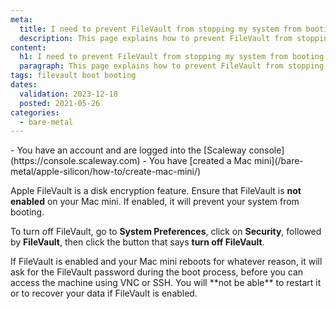 ```yaml
---
meta:
  title: I need to prevent FileVault from stopping my system from booting
  description: This page explains how to prevent FileVault from stopping your system from booting
content:
  h1: I need to prevent FileVault from stopping my system from booting
  paragraph: This page explains how to prevent FileVault from stopping your system from booting
tags: filevault boot booting 
dates:
  validation: 2023-12-18
  posted: 2021-05-26
categories:
  - bare-metal
---
```


<Macro id="iam-requirements" />

<Message type="requirement">
  - You have an account and are logged into the [Scaleway console](https://console.scaleway.com)
  - You have [created a Mac mini](/bare-metal/apple-silicon/how-to/create-mac-mini/)
</Message>

Apple FileVault is a disk encryption feature. Ensure that FileVault is **not enabled** on your Mac mini. If enabled, it will prevent your system from booting.

To turn off FileVault, go to **System Preferences**, click on **Security**, followed by **FileVault**, then click the button that says **turn off FileVault**.

<Message type="important">
  If FileVault is enabled and your Mac mini reboots for whatever reason, it will ask for the FileVault password during the boot process, before you can access the machine using VNC or SSH. You will **not be able** to restart it or to recover your data if FileVault is enabled.
</Message>
